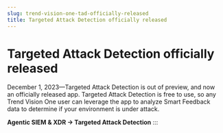 ```yaml
---
slug: trend-vision-one-tad-officially-released
title: Targeted Attack Detection officially released
---
```

# Targeted Attack Detection officially released

December 1, 2023—Targeted Attack Detection is out of preview, and now an officially released app. Targeted Attack Detection is free to use, so any Trend Vision One user can leverage the app to analyze Smart Feedback data to determine if your environment is under attack.

**Agentic SIEM & XDR → Targeted Attack Detection**
:::

